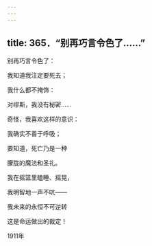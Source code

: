 ```yaml
---
---
---
```

title: 365．“别再巧言令色了……”
---




别再巧言令色了：

我知道我注定要死去；

我什么都不掩饰：

对缪斯，我没有秘密……

奇怪，我喜欢这样的意识：

我确实不善于呼吸；

要知道，死亡乃是一种

朦胧的魔法和圣礼。

我在摇篮里瞌睡、摇晃，

我明智地一声不吭——

我未来的永恒不可逆转

这是命运做出的裁定！

1911年